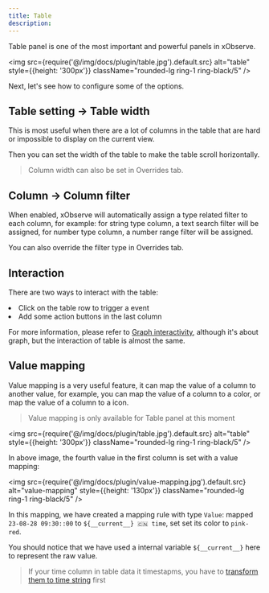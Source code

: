 ```yaml
---
title: Table
description:
---
```



Table panel is one of the most important and powerful panels in xObserve.

<img src={require('@/img/docs/plugin/table.jpg').default.src} alt="table"  style={{height: '300px'}} className="rounded-lg ring-1 ring-black/5" />


Next, let's see how to configure some of the options.

## Table setting -> Table width 

This is most useful when there are a lot of columns in the table that are hard or impossible to display on the current view. 

Then you can set the width of the table to make the table scroll horizontally.

> Column width can also be set in Overrides tab.

## Column -> Column filter 

When enabled, xObserve will automatically assign a type related filter to each column, for example: for string type column, a text search filter will be assigned, for number type column, a number range filter will be assigned.

You can also override the filter type in Overrides tab.

## Interaction

There are two ways to interact with the table:

<TextList>
    <li>Click on the table row to trigger a event</li>
    <li>Add some action buttons in the last column</li>
</TextList>

For more information, please refer to [Graph interactivity](/docs/panel-interactivity), although it's about graph, but the interaction of table is almost the same.

## Value mapping 

Value mapping is a very useful feature, it can map the value of a column to another value, for example, you can map the value of a column to a color, or map the value of a column to a icon.

> Value mapping is only available for Table panel at this moment

<img src={require('@/img/docs/plugin/table.jpg').default.src} alt="table"  style={{height: '300px'}} className="rounded-lg ring-1 ring-black/5" />

In above image, the fourth value in the first column is set with a value mapping:

<img src={require('@/img/docs/plugin/value-mapping.jpg').default.src} alt="value-mapping"  style={{height: '130px'}} className="rounded-lg ring-1 ring-black/5" />

In this mapping, we have created a mapping rule with type `Value`: mapped  `23-08-28 09:30::00` to `${__current__} 🇨🇳 time`, set set its color to `pink-red`. 

You should notice that we have used a internal variable `${__current__}` here to represent the raw value.

> If your time column in table data it timestapms, you have to [transform them to time string](/docs/panel-data-transform#transform-timestamp-to-time-string) first